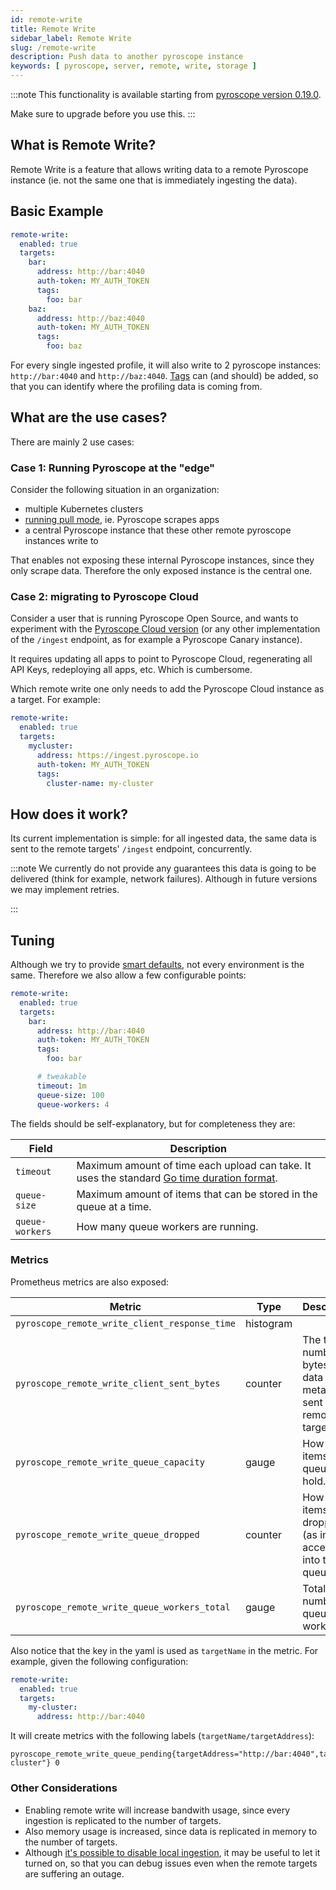 ```yaml
---
id: remote-write
title: Remote Write
sidebar_label: Remote Write
slug: /remote-write
description: Push data to another pyroscope instance
keywords: [ pyroscope, server, remote, write, storage ]
---
```


:::note
This functionality is available starting from [pyroscope version 0.19.0](https://github.com/pyroscope-io/pyroscope/releases/tag/v0.19.0).

Make sure to upgrade before you use this.
:::

## What is Remote Write?
Remote Write is a feature that allows writing data to a remote Pyroscope instance (ie. not the same one that is immediately ingesting the data).

## Basic Example
```yaml
remote-write:
  enabled: true
  targets:
    bar:
      address: http://bar:4040
      auth-token: MY_AUTH_TOKEN
      tags:
        foo: bar
    baz:
      address: http://baz:4040
      auth-token: MY_AUTH_TOKEN
      tags:
        foo: baz
```

For every single ingested profile, it will also write to 2 pyroscope instances: `http://bar:4040` and `http://baz:4040`.
[Tags](https://pyroscope.io/blog/profiling-go-apps-with-pyroscope/#narrowing-in-on-the-issue-using-tags) can (and should) be added, so that you can identify where the profiling data is coming from.

## What are the use cases?
There are mainly 2 use cases:

### Case 1: Running Pyroscope at the "edge"
Consider the following situation in an organization:
* multiple Kubernetes clusters
* [running pull mode](https://pyroscope.io/docs/golang-pull-mode/), ie. Pyroscope scrapes apps
* a central Pyroscope instance that these other remote pyroscope instances write to

That enables not exposing these internal Pyroscope instances, since they only scrape data. Therefore the only exposed instance is the central one.

### Case 2: migrating to Pyroscope Cloud
Consider a user that is running Pyroscope Open Source, and wants to experiment with the [Pyroscope Cloud version](https://pyroscope.cloud) (or any other implementation of the `/ingest` endpoint, as for example a Pyroscope Canary instance).

It requires updating all apps to point to Pyroscope Cloud, regenerating all API Keys, redeploying all apps, etc. Which is cumbersome.

Which remote write one only needs to add the Pyroscope Cloud instance as a target. For example:
```yaml
remote-write:
  enabled: true
  targets:
    mycluster:
      address: https://ingest.pyroscope.io
      auth-token: MY_AUTH_TOKEN
      tags:
        cluster-name: my-cluster
```
## How does it work?
<!-- TODO: create a diagram? -->

Its current implementation is simple: for all ingested data, the same data is sent to the remote targets' `/ingest` endpoint, concurrently.

:::note
We currently do not provide any guarantees this data is going to be delivered (think for example, network failures). Although in future versions we may implement retries.

:::

## Tuning

Although we try to provide [smart defaults](https://github.com/pyroscope-io/pyroscope/blob/12cf3a975215b9cb8b5c14d75b89437140c79284/pkg/remotewrite/concurrency.go#L9), not every environment is the same. Therefore we also allow a few configurable points:


```yaml
remote-write:
  enabled: true
  targets:
    bar:
      address: http://bar:4040
      auth-token: MY_AUTH_TOKEN
      tags:
        foo: bar

      # tweakable
      timeout: 1m
      queue-size: 100
      queue-workers: 4
```

The fields should be self-explanatory, but for completeness they are:

| Field | Description |
|--------|-------|
| `timeout`   | Maximum amount of time each upload can take. It uses the standard [Go time duration format](https://pkg.go.dev/time#ParseDuration). |
| `queue-size`       | Maximum amount of items that can be stored in the queue at a time. |
| `queue-workers`       | How many queue workers are running. |


### Metrics
Prometheus metrics are also exposed:


| Metric | Type | Description  |
|--------|-------|---|
| `pyroscope_remote_write_client_response_time`   | histogram     |   |
| `pyroscope_remote_write_client_sent_bytes`       | counter      | The total number of bytes of data (not metadata) sent to the remote target.  |
| `pyroscope_remote_write_queue_capacity`       | gauge      | How many items the queue can hold. |
| `pyroscope_remote_write_queue_dropped` | counter      | How many items were dropped (as in not accepted into the queue). |
| `pyroscope_remote_write_queue_workers_total` | gauge | Total number of queue workers. |


Also notice that the key in the yaml is used as `targetName` in the metric. For example, given the following configuration:
```yaml
remote-write:
  enabled: true
  targets:
    my-cluster:
      address: http://bar:4040
```

It will create metrics with the following labels (`targetName/targetAddress`):
```
pyroscope_remote_write_queue_pending{targetAddress="http://bar:4040",targetName="my-cluster"} 0
```

### Other Considerations
* Enabling remote write will increase bandwith usage, since every ingestion is replicated to the number of targets.
* Also memory usage is increased, since data is replicated in memory to the number of targets.
* Although [it's possible to disable local ingestion](https://github.com/pyroscope-io/pyroscope/issues/1140), it may be useful to let it turned on, so that you can debug issues even when the remote targets are suffering an outage.

